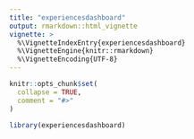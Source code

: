 ```yaml
---
title: "experiencesdashboard"
output: rmarkdown::html_vignette
vignette: >
  %\VignetteIndexEntry{experiencesdashboard}
  %\VignetteEngine{knitr::rmarkdown}
  %\VignetteEncoding{UTF-8}
---
```


```r
knitr::opts_chunk$set(
  collapse = TRUE,
  comment = "#>"
)
```

```r
library(experiencesdashboard)
```

